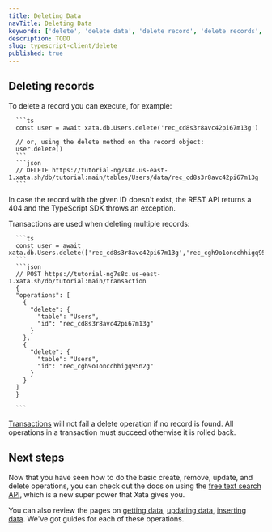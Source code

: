 ```yaml
---
title: Deleting Data
navTitle: Deleting Data
keywords: ['delete', 'delete data', 'delete record', 'delete records', 'deleting record']
description: TODO
slug: typescript-client/delete
published: true
---
```


## Deleting records

To delete a record you can execute, for example:

````ts|json
  ```ts
  const user = await xata.db.Users.delete('rec_cd8s3r8avc42pi67m13g')

  // or, using the delete method on the record object:
  user.delete()
  ```
  ```json
  // DELETE https://tutorial-ng7s8c.us-east-1.xata.sh/db/tutorial:main/tables/Users/data/rec_cd8s3r8avc42pi67m13g
  ```
````

In case the record with the given ID doesn't exist, the REST API returns a 404 and the TypeScript SDK throws an exception.

Transactions are used when deleting multiple records:

````ts|json
  ```ts
  const user = await xata.db.Users.delete(['rec_cd8s3r8avc42pi67m13g','rec_cgh9o1oncchhigq95n2g'])
  ```
  ```json
  // POST https://tutorial-ng7s8c.us-east-1.xata.sh/db/tutorial:main/transaction
  {
  "operations": [
    {
      "delete": {
        "table": "Users",
        "id": "rec_cd8s3r8avc42pi67m13g"
      }
    },
    {
      "delete": {
        "table": "Users",
        "id": "rec_cgh9o1oncchhigq95n2g"
      }
    }
  ]
  }

  ```
````

[Transactions](/typescript-client/transaction) will not fail a delete operation if no record is found. All operations in a transaction must succeed otherwise it is rolled back.

## Next steps

Now that you have seen how to do the basic create, remove, update, and delete operations, you can check out the docs on using the [free text search API](/typescript-client/search), which is a new super power that Xata gives you.

You can also review the pages on [getting data](/typescript-client/get), [updating data](/typescript-client/update), [inserting data](/typescript-client/insert). We've got guides for each of these operations.
